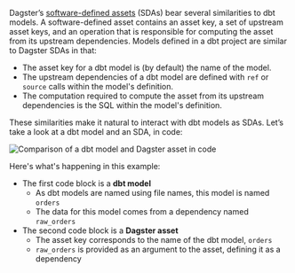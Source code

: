 Dagster’s [software-defined assets](/concepts/assets/software-defined-assets) (SDAs) bear several similarities to dbt models. A software-defined asset contains an asset key, a set of upstream asset keys, and an operation that is responsible for computing the asset from its upstream dependencies. Models defined in a dbt project are similar to Dagster SDAs in that:

- The asset key for a dbt model is (by default) the name of the model.
- The upstream dependencies of a dbt model are defined with `ref` or `source` calls within the model's definition.
- The computation required to compute the asset from its upstream dependencies is the SQL within the model's definition.

These similarities make it natural to interact with dbt models as SDAs. Let’s take a look at a dbt model and an SDA, in code:

<Image
alt="Comparison of a dbt model and Dagster asset in code"
src="/images/integrations/dbt/using-dbt-with-dagster/asset-dbt-model-comparison.png"
width={831}
height={481}
/>

Here's what's happening in this example:

- The first code block is a **dbt model**
  - As dbt models are named using file names, this model is named `orders`
  - The data for this model comes from a dependency named `raw_orders`
- The second code block is a **Dagster asset**
  - The asset key corresponds to the name of the dbt model, `orders`
  - `raw_orders` is provided as an argument to the asset, defining it as a dependency